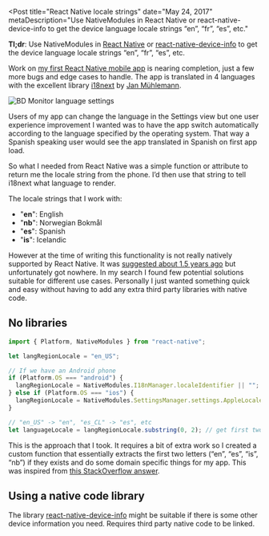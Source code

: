 
<Post
  title="React Native locale strings"
  date="May 24, 2017"
  metaDescription="Use NativeModules in React Native or
  react-native-device-info to get the device language locale strings “en”,
  “fr”, “es”, etc."
>

**Tl;dr**: Use NativeModules in [React Native](https://facebook.github.io/react-native/) or
[react-native-device-info](https://github.com/rebeccahughes/react-native-device-info) to get the
device language locale strings “en”, “fr”, “es”, etc.

Work on [my first React Native mobile app](http://jonrh.is/dashboard-consulting/#bd-monitor) is
nearing completion, just a few more bugs and edge cases to handle. The app is translated in 4
languages with the excellent library [i18next](https://github.com/i18next/i18next) by
[Jan Mühlemann](https://twitter.com/jamuhl).

<Image
  src="/images/react-native-locale-strings/bd_monitor_language_settings.png"
  alt="BD Monitor language settings"
  width={1270}
  height={848}
/>

Users of my app can change the language in the Settings view but one user experience improvement I
wanted was to have the app switch automatically according to the language specified by the
operating system. That way a Spanish speaking user would see the app translated in Spanish on first
app load.

So what I needed from React Native was a simple function or attribute to return me the locale
string from the phone. I’d then use that string to tell i18next what language to render.

The locale strings that I work with:

+ "**en**": English
+ "**nb**": Norwegian Bokmål
+ "**es**": Spanish
+ "**is**": Icelandic

However at the time of writing this functionality is not really natively supported by React Native.
It was [suggested about 1.5 years ago](https://github.com/facebook/react-native/issues/2349) but
unfortunately got nowhere. In my search I found few potential solutions suitable for different
use cases. Personally I just wanted something quick and easy without having to add any extra
third party libraries with native code.


## No libraries
```javascript
import { Platform, NativeModules } from "react-native";

let langRegionLocale = "en_US";

// If we have an Android phone
if (Platform.OS === "android") {
  langRegionLocale = NativeModules.I18nManager.localeIdentifier || "";
} else if (Platform.OS === "ios") {
  langRegionLocale = NativeModules.SettingsManager.settings.AppleLocale || "";
}

// "en_US" -> "en", "es_CL" -> "es", etc
let languageLocale = langRegionLocale.substring(0, 2); // get first two characters
```

This is the approach that I took. It requires a bit of extra work so I created a custom function
that essentially extracts the first two letters (“en”, “es”, “is”, “nb”) if they exists and do some
domain specific things for my app. This was inspired from
[this StackOverflow answer](http://stackoverflow.com/a/35493069).


## Using a native code library
The library [react-native-device-info](https://github.com/rebeccahughes/react-native-device-info)
might be suitable if there is some other device information you need. Requires third party native 
code to be linked.

</Post>